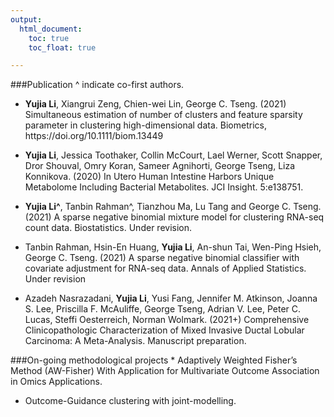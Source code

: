 ```yaml
---
output:
  html_document:
    toc: true
    toc_float: true

---
```


###Publication 
^ indicate co-first authors.

* **Yujia Li**, Xiangrui Zeng, Chien-wei Lin, George C. Tseng. (2021) Simultaneous estimation of number of clusters and feature sparsity parameter in clustering high-dimensional data. Biometrics, https://doi.org/10.1111/biom.13449

* **Yujia Li**, Jessica Toothaker, Collin McCourt, Lael Werner, Scott Snapper, Dror Shouval, Omry Koran, Sameer Agnihorti, George Tseng, Liza Konnikova. (2020) In Utero Human Intestine Harbors Unique Metabolome Including Bacterial Metabolites. JCI Insight. 5:e138751.

* **Yujia Li^**, Tanbin Rahman^, Tianzhou Ma, Lu Tang and George C. Tseng. (2021) A sparse negative binomial mixture model for clustering RNA-seq count data. Biostatistics. Under revision.

* Tanbin Rahman, Hsin-En Huang, **Yujia Li**, An-shun Tai, Wen-Ping Hsieh, George C. Tseng. (2021) A sparse negative binomial classifier with covariate adjustment for RNA-seq data. Annals of Applied Statistics. Under revision

* Azadeh Nasrazadani, **Yujia Li**, Yusi Fang, Jennifer M. Atkinson, Joanna S. Lee, Priscilla F. McAuliffe, George Tseng, Adrian V. Lee, Peter C. Lucas, Steffi Oesterreich, Norman Wolmark. (2021+) Comprehensive Clinicopathologic Characterization of Mixed Invasive Ductal Lobular Carcinoma: A Meta-Analysis. Manuscript preparation.
<br />

###On-going methodological projects
* Adaptively Weighted Fisher’s Method (AW-Fisher) With Application for Multivariate Outcome Association in Omics Applications.

* Outcome-Guidance clustering with joint-modelling.

<br />

